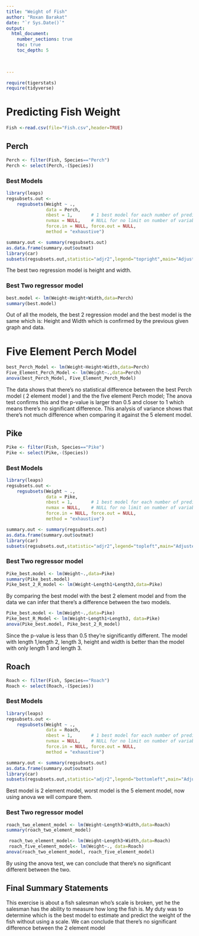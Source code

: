 ```yaml
---
title: "Weight of Fish"
author: "Roxan Barakat"
date: "`r Sys.Date()`"  
output: 
  html_document:
    number_sections: true
    toc: true
    toc_depth: 5

 
    
---
```



```r
require(tigerstats)
require(tidyverse)
```

# Predicting Fish Weight
```r
Fish <-read.csv(file="Fish.csv",header=TRUE)
```
## Perch
```r
Perch <- filter(Fish, Species=="Perch")
Perch <- select(Perch,-(Species))
```

### Best Models

```r
library(leaps)
regsubsets.out <-
    regsubsets(Weight ~ .,
               data = Perch,
               nbest = 1,       # 1 best model for each number of predictors
               nvmax = NULL,    # NULL for no limit on number of variables
               force.in = NULL, force.out = NULL,
               method = "exhaustive")

summary.out <- summary(regsubsets.out)
as.data.frame(summary.out$outmat)
library(car)
subsets(regsubsets.out,statistic="adjr2",legend="topright",main="Adjusted R^2")
```

The best two regression model is height and width.

### Best Two regressor model
```r
best.model <- lm(Weight~Height+Width,data=Perch)
summary(best.model)
```

Out of all the models, the best 2 regression model and the best model is the same which is: Height and Width which is confirmed by the previous given graph and data.

# Five Element Perch Model
```r
best_Perch_Model <- lm(Weight~Height+Width,data=Perch)
Five_Element_Perch_Model <- lm(Weight~.,data=Perch)
anova(best_Perch_Model, Five_Element_Perch_Model)

```
The data shows that there's no statistical difference between the best Perch model ( 2 element model ) and the the five element Perch model; The anova test confirms this and the p-value is larger than 0.5 and closer to 1 which means there's no significant difference.  This analysis of variance shows that there's not much difference when comparing it against the 5 element model.

## Pike
```r
Pike <- filter(Fish, Species=="Pike")
Pike <- select(Pike,-(Species))
```

### Best Models
```r
library(leaps)
regsubsets.out <-
    regsubsets(Weight ~ .,
               data = Pike,
               nbest = 1,       # 1 best model for each number of predictors
               nvmax = NULL,    # NULL for no limit on number of variables
               force.in = NULL, force.out = NULL,
               method = "exhaustive")

summary.out <- summary(regsubsets.out)
as.data.frame(summary.out$outmat)
library(car)
subsets(regsubsets.out,statistic="adjr2",legend="topleft",main="Adjusted R^2")
```


### Best Two regressor model
```r
Pike_best.model <- lm(Weight~.,data=Pike)
summary(Pike_best.model)
Pike_best_2_R_model <- lm(Weight~Length1+Length3,data=Pike)
```

By comparing the best model with the best 2 element model and from the data we can infer that there's a difference between the two models. 

```r
Pike_best.model <- lm(Weight~.,data=Pike)
Pike_best_R_Model <- lm(Weight~Length1+Length3, data=Pike)
anova(Pike_best.model, Pike_best_2_R_model)
```

Since the p-value is less than 0.5 they're significantly different. The model with length 1,length 2, length 3, height and width is better than the model with only length 1 and length 3.

## Roach
```r
Roach <- filter(Fish, Species=="Roach")
Roach <- select(Roach,-(Species))
```

### Best Models
```r
library(leaps)
regsubsets.out <-
    regsubsets(Weight ~ .,
               data = Roach,
               nbest = 1,       # 1 best model for each number of predictors
               nvmax = NULL,    # NULL for no limit on number of variables
               force.in = NULL, force.out = NULL,
               method = "exhaustive")

summary.out <- summary(regsubsets.out)
as.data.frame(summary.out$outmat)
library(car)
subsets(regsubsets.out,statistic="adjr2",legend="bottomleft",main="Adjusted R^2")
```

Best model is 2 element model, worst model is the 5 element model, now using anova we will compare them. 

### Best Two regressor model
```r
roach_two_element_model <- lm(Weight~Length3+Width,data=Roach)
summary(roach_two_element_model)
```

```r
 roach_two_element_model<- lm(Weight~Length3+Width,data=Roach)
 roach_five_element_model<- lm(Weight~., data=Roach)
anova(roach_two_element_model, roach_five_element_model)
```
By using the anova test, we can conclude that there's no significant different between the two.

## Final Summary Statements
This exercise is about a fish salesman who's scale is broken, yet he the salesman has the ability to measure how long the fish is. My duty was to determine which is the best model to estimate and predict the weight of the fish without using a scale. We can conclude that there's no significant difference between the 2 element model